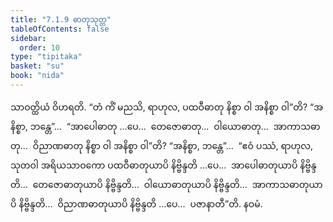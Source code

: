 ```yaml
---
title: "7.1.9 ဓာတုသုတ္တ"
tableOfContents: false
sidebar:
  order: 10
type: "tipitaka"
basket: "su"
book: "nida"
---
```



<DynamicBreadcrumb />

<Division number="196" book="nida">

<Paragraph number="1130" book="nida">
သာဝတ္ထိယံ ဝိဟရတိ. “တံ ကိံ မညသိ, ရာဟုလ, ပထဝီဓာတု နိစ္စာ ဝါ အနိစ္စာ ဝါ”တိ? “အနိစ္စာ, ဘန္တေ”…  “အာပေါဓာတု …ပေ…  တေဇောဓာတု…  ဝါယောဓာတု…  အာကာသဓာတု…  ဝိညာဏဓာတု နိစ္စာ ဝါ အနိစ္စာ ဝါ”တိ? “အနိစ္စာ, ဘန္တေ”…  “ဧဝံ ပဿံ, ရာဟုလ, သုတဝါ အရိယသာဝကော ပထဝီဓာတုယာပိ နိဗ္ဗိန္ဒတိ …ပေ…  အာပေါဓာတုယာပိ နိဗ္ဗိန္ဒတိ…  တေဇောဓာတုယာပိ နိဗ္ဗိန္ဒတိ…  ဝါယောဓာတုယာပိ နိဗ္ဗိန္ဒတိ…  အာကာသဓာတုယာပိ နိဗ္ဗိန္ဒတိ…  ဝိညာဏဓာတုယာပိ နိဗ္ဗိန္ဒတိ …ပေ…  ပဇာနာတီ”တိ.

</Paragraph>
</Division>

<Paragraph number="1131" type="center" book="nida">
နဝမံ.
</Paragraph>
